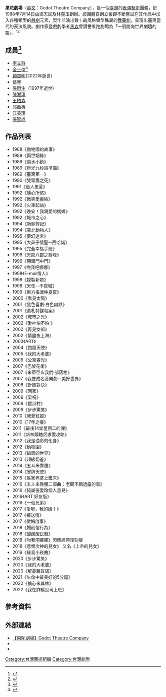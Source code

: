 {{infobox Organization
|name             = 果陀劇場<br><small>Godot Theatre Company</small>
|original_name    = <!-- 原始名称，如果该组织名称非中文，而上一个参数写的是中文时，用来补充说明 -->
|image            = [[File:Logo_果陀.png|File:Logo 果陀.png]]
|image_border     = <!-- 另一个图片，用于分隔上一个参数中图片和下面各项参数 -->
|size             = <!-- 图片宽度，默认值：200px -->
|border             = <!-- 图片边框，yes为有，默认为无 -->
|caption          = <!-- 图片标题 -->
|map              = <!-- 地图图片 -->
|msize            = <!-- 地图宽度，默认值：250px -->
|mcaption         = <!-- 地图标题 -->
|abbreviation     = <!-- 简称 -->
|motto            = <!-- 组织宣言 -->
|formation        = 1988年7月14日
|founder          = 梁志民、林靈玉
|extinction       = <!-- 解散时间 -->
|type             = <!-- 组织类型（如：政府机构，[[非政府组织|非政府组织]]，政府间国际组织等） -->
|status           = <!-- 地位（如：临时机构，特别机构，协会，基金会，隸屬層級等） -->
|purpose          = <!-- 组织目標（如：保护环境，促进贸易等） -->
|location         = {{ROC-TW}}[[臺北市|臺北市]]松山區南京東路三段270號8樓
|region_served    = <!-- 服务区域 -->
|membership       = <!-- 會員數 -->
|language         = <!-- 工作语言 -->
|leader_title     = <!-- 领导人职位名称（如：主席，秘书长等） -->
|leader_name      = <!-- 领导人姓名 -->
|main_organ       = <!-- 主要运行机构（如：董事会，办公室等） -->
|parent_organization = <!-- 上级组织 -->
|affiliations     = <!-- 附属或分支组织 -->
|num_staff        = <!-- 雇员人数 -->
|num_volunteers   = <!-- 志愿者人数 -->
|budget           = <!-- 预算 -->
|website          = [http://www.godot.org.tw/ www.godot.org.tw]
|remarks          = <!-- 注释 -->
}}
'''果陀劇場'''（[[英文|英文]]：Godot Theatre Company），是一個[[臺灣|臺灣]]的[[表演艺术|表演藝術]]團體，於1988年7月14日由梁志民及林靈玉創辦。該團體自創立後即不斷嘗試在其作品中加入各種類型的[[戲劇|戲劇]]元素，製作並演出數十齣風格類型殊異的[[舞台劇|舞臺劇]]，呈現出臺灣當代的表演風貌。劇作家暨戲劇學者[[馬森_(作家)|馬森]]曾讚譽果陀劇場為「一扇開向世界劇壇的窗」。<ref>{{Cite book|url=https://books.google.com.tw/books?id=tPmpDAAAQBAJ&pg=PA6&lpg=PA6&dq=%E4%B8%80%E6%89%87%E9%96%8B%E5%90%91%E4%B8%96%E7%95%8C%E5%8A%87%E5%A3%87%E7%9A%84%E7%AA%97&source=bl&ots=qaByO7e_YU&sig=dbx7nifNtOVx5BlPK-8dOc5qwO8&hl=zh-TW&sa=X&ved=0ahUKEwiOqNDh3uHQAhUJk5QKHbwCCZUQ6AEIMzAF#v=onepage&q=%E4%B8%80%E6%89%87%E9%96%8B%E5%90%91%E4%B8%96%E7%95%8C%E5%8A%87%E5%A3%87%E7%9A%84%E7%AA%97&f=false|title=音樂訓練Ⅰ音樂概論|last=潘芯玫|date=2015-06-05|publisher=五南圖書出版股份有限公司|isbn=9789571181523|language=zh-TW|access-date=2016-12-07|archive-date=2021-03-10|archive-url=https://web.archive.org/web/20210310141527/https://books.google.com.tw/books?id=tPmpDAAAQBAJ&pg=PA6&lpg=PA6&dq=%E4%B8%80%E6%89%87%E9%96%8B%E5%90%91%E4%B8%96%E7%95%8C%E5%8A%87%E5%A3%87%E7%9A%84%E7%AA%97&source=bl&ots=qaByO7e_YU&sig=dbx7nifNtOVx5BlPK-8dOc5qwO8&hl=zh-TW&sa=X&ved=0ahUKEwiOqNDh3uHQAhUJk5QKHbwCCZUQ6AEIMzAF#v=onepage&q=%E4%B8%80%E6%89%87%E9%96%8B%E5%90%91%E4%B8%96%E7%95%8C%E5%8A%87%E5%A3%87%E7%9A%84%E7%AA%97&f=false|dead-url=no}}</ref><ref>{{Cite web |url=http://www.paap.org.tw/pdf/T31.pdf |title=Godot Theatre Company - 表演藝術聯盟 |access-date=2016-12-07 |archive-url=https://web.archive.org/web/20161207091322/http://www.paap.org.tw/pdf/T31.pdf |archive-date=2016-12-07 |dead-url=yes }}</ref>

==成員<ref>{{Cite news|url=http://www.godot.org.tw/actor|title=果陀人物|newspaper=【果陀劇場】Godot Theatre Company|accessdate=2016-12-07|archive-url=https://web.archive.org/web/20161207092107/http://www.godot.org.tw/actor|archive-date=2016-12-07|dead-url=yes}}</ref>==
*[[李立群|李立群]]
*[[金士傑|金士傑]]<ref>{{Cite news |url=http://www.ce.cn/culture/gd/201803/22/t20180322_28567113.shtml |title=金士杰：舞台艺术需城市人文气质滋养 _中国经济网——国家经济门户 |accessdate=2021-12-31 |archive-date=2018-04-01 |archive-url=https://web.archive.org/web/20180401195455/http://www.ce.cn/culture/gd/201803/22/t20180322_28567113.shtml |dead-url=no }}</ref>
*[[顧寶明|顧寶明]](2022年逝世)
*[[蔡琴|蔡琴]]
*[[張雨生|張雨生]]（1997年逝世）
*[[陳湘琪|陳湘琪]]
*[[王柏森|王柏森]]
*[[郭蘅祈|郭蘅祈]]
*[[江美琪|江美琪]]
*[[張智成|張智成]]

==作品列表==
*1988《動物園的故事》
*1988《兩世姻緣》
*1989《淡水小鎮》
*1989《燈光九秒請準備》
*1989《臺灣第一》
*1990《雙頭鷹之死》
*1991《愚人愚愛》
*1992《隨心所慾》
*1992《微笑愛麗絲》
*1992《火車起站》
*1992《晚安！我親愛的媽媽》
*1992《城市之心》
*1994《新馴悍記》
*1994《臺北動物人》
*1995《夢幻迷宮》
*1995《大鼻子情聖--西哈諾》
*1995《完全幸福手冊》
*1996《天龍八部之喬峰》
*1996《開錯門中門》
*1997《吻我吧娜娜》
*1998《E-mail情人》
*1998《複製新娘》
*1998《天使--不夜城》
*1999《東方搖滾仲夏夜》
*2000《看見太陽》
*2001《黑色喜劇‧白色幽默》
*2001《莫札特謀殺案》
*2002《城市之光》
*2002《愛神怕不怕 》
*2002《再見女郎》
*2002《情盡夜上海》
*2003《ART》
*2004《跑路天使》
*2005《我的大老婆》
*2006《公寓春光》
*2007《巴黎花街》
*2007《米蒂亞＆我們‧部落格》
*2007《我要成名音樂劇--美好世界》
*2008《針鋒對決》
*2009《回家》
*2009《梁祝》
*2009《傻瓜村》
*2009《步步驚笑》
*2010《我愛紅娘》
*2010《17年之癢》
*2011《最後14堂星期二的課》
*2011《新神鵰瞎侶求愛攻略》
*2012《我是油彩的化身》
*2012《動物園》
*2013《搶錢的世界》
*2013《超級奶爸》
*2014《五斗米靠腰》
*2014《冒牌天使》
*2015《誰家老婆上錯床》
*2016《五斗米靠腰二部曲：老闆不願透露的事》
*2016《純屬張愛玲個人意見》
*2016《ART 好友版》
*2016《一個兄弟》
*2017《愛呀，我的媽！》
*2017《接送情》
*2017《徵婚啟事》
*2018《婚前信行為》
*2018《酸酸酸民曆》
*2018《吻我吧娜娜》閃耀經典復刻版
*2018《悲憫次神的兒女》 又名《上帝的兒女》
*2019《綠島小夜曲》
*2020《步步驚笑》
*2020《我的大老婆》
*2020《解憂雜貨店》
*2021《生命中最美好的5分鐘》
*2022《摘心米其林》
*2022《我在詐騙公司上班》

== 參考資料 ==
{{Reflist}}

==外部連結==
*[http://www.godot.org.tw 【果陀劇場】Godot Theatre Company] {{Wayback|url=http://www.godot.org.tw/ |date=20210330143824 }}
*{{facebook|godotfans|果陀劇場}}
*{{youtube|channel=UCpD17V957QGhy-HNr4KsjNw|果陀劇場}}
 

[[Category:台灣藝術組織|Category:台灣藝術組織]]
[[Category:台灣劇團|Category:台灣劇團]]